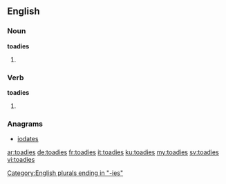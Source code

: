 ==English==

===Noun===
'''toadies'''

# {{plural of|toady}}

===Verb===
'''toadies'''

# {{third-person singular of|toady}}

===Anagrams===
* [[iodates#English|iodates]]

[[Category:English plurals ending in "-ies"]]

[[ar:toadies]]
[[de:toadies]]
[[fr:toadies]]
[[it:toadies]]
[[ku:toadies]]
[[my:toadies]]
[[sv:toadies]]
[[vi:toadies]]